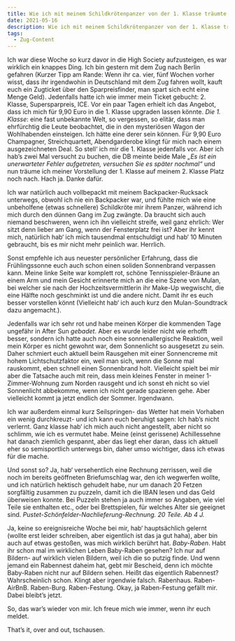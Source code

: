 ```yaml
---
title: Wie ich mit meinem Schildkrötenpanzer von der 1. Klasse träumte
date: 2021-05-16
description: Wie ich mit meinem Schildkrötenpanzer von der 1. Klasse träumte
tags:
  - Zug-Content
---
```


Ich war diese Woche _so_ kurz davor in die High Society aufzusteigen, es war wirklich ein knappes Ding. Ich bin gestern mit dem Zug nach Berlin gefahren (Kurzer 
Tipp am Rande: Wenn ihr ca. vier, fünf Wochen vorher wisst, dass ihr irgendwohin in Deutschland mit dem Zug fahren wollt, kauft euch ein Zugticket über den 
Sparpreisfinder, man spart sich echt eine Menge Geld). Jedenfalls hatte ich wie immer mein Ticket gebucht: 2. Klasse, Supersparpreis, ICE. Vor ein paar Tagen 
erhielt ich das Angebot, dass ich mich für 9,90 Euro in die 1. Klasse upgraden lassen könnte. _Die 1. Klasse_: eine fast unbekannte Welt, so vergessen, so elitär, 
dass man ehrfürchtig die Leute beobachtet, die in den mysteriösen Wagon der Wohlhabenden einsteigen. Ich hätte eine derer sein können. Für 9,90 Euro Champagner, 
Streichquartett, Abendgarderobe klingt für mich nach einem ausgezeichneten Deal. So stell‘ ich mir die 1. Klasse jedenfalls vor. Aber ich hab’s zwei Mal versucht 
zu buchen, die DB meinte beide Male _„Es ist ein unerwarteter Fehler aufgetreten, versuchen Sie es später nochmal“_ und nun träume ich meiner Vorstellung der 1. Klasse 
auf meinem 2. Klasse Platz noch nach. Hach ja. Danke dafür.

Ich war natürlich auch vollbepackt mit meinem Backpacker-Rucksack unterwegs, obwohl ich nie ein Backpacker war, und fühlte mich wie eine unbeholfene (etwas schnellere) 
Schildkröte mir ihrem Panzer, während ich mich durch den dünnen Gang im Zug zwängte. Da braucht sich auch niemand beschweren, wenn ich ihn vielleicht streife, 
weil ganz ehrlich: Wer sitzt denn lieber am Gang, wenn der Fensterplatz frei ist? Aber ihr kennt mich, natürlich hab‘ ich mich tausendmal entschuldigt und hab‘ 10 
Minuten gebraucht, bis es mir nicht mehr peinlich war. Herrlich. 

Sonst empfehle ich aus neuester persönlicher Erfahrung, dass die Frühlingssonne euch auch schon einen soliden Sonnenbrand verpassen kann. Meine linke Seite war 
komplett rot, schöne Tennisspieler-Bräune an einem Arm und mein Gesicht erinnerte mich an die eine Szene von Mulan, bei welcher sie nach der Hochzeitsvermittlerin 
ihr Make-Up wegwischt, die eine Hälfte noch geschminkt ist und die andere nicht. Damit ihr es euch besser vorstellen könnt (Vielleicht hab‘ ich auch kurz den 
Mulan-Soundtrack dazu angemacht.).

Jedenfalls war ich sehr rot und habe meinen Körper die kommenden Tage ungefähr in After Sun _gebadet_. Aber es wurde leider nicht wie erhofft besser, sondern ich hatte auch noch eine sonnenallergische Reaktion, weil mein Körper es nicht gewohnt war, dem Sonnenlicht so ausgesetzt zu sein. Daher schmiert euch aktuell beim Rausgehen 
mit einer Sonnencreme mit hohem Lichtschutzfaktor ein, weil man sich, wenn die Sonne mal rauskommt, eben schnell einen Sonnenbrand holt. Vielleicht spielt 
bei mir aber die Tatsache auch mit rein, dass mein kleines Fenster in meiner 1-Zimmer-Wohnung zum Norden rausgeht und ich sonst eh nicht so viel Sonnenlicht abbekomme, 
wenn ich nicht gerade spazieren gehe. Aber vielleicht kommt ja jetzt endlich der Sommer. Irgendwann. 

Ich war außerdem einmal kurz Seilspringen- das Wetter hat mein Vorhaben ein wenig durchkreuzt- und ich kann euch beruhigt sagen: Ich hab’s nicht verlernt. Ganz klasse 
hab‘ ich mich auch nicht angestellt, aber nicht so schlimm, wie ich es vermutet habe. Meine (einst gerissene) Achillessehne hat danach ziemlich gespannt, aber das 
liegt eher daran, dass ich aktuell eher so semisportlich unterwegs bin, daher umso wichtiger, dass ich etwas für die mache. 

Und sonst so? Ja, hab‘ versehentlich eine Rechnung zerrissen, weil die noch im bereits geöffneten Briefumschlag war, den ich wegwerfen wollte, und ich natürlich
hektisch gehudelt habe, nur um danach 20 Fetzen sorgfältig zusammen zu puzzeln, damit ich die IBAN lesen und das Geld überweisen konnte. Bei Puzzeln stehen ja auch 
immer so Angaben, wie viel Teile sie enthalten etc., oder bei Brettspielen, für welches Alter sie geeignet sind. _Pustet-Schönfelder-Nachlieferung-Rechnung. 20 Teile. Ab 4 J._

Ja, keine so ereignisreiche Woche bei mir, hab‘ hauptsächlich gelernt (wollte erst leider schreiben, aber eigentlich ist das ja gut haha), aber bin auch auf etwas 
gestoßen, was mich wirklich berührt hat. _Baby-Raben_. Habt ihr schon mal im wirklichen Leben Baby-Raben gesehen? Ich nur auf Bildern- auf wirklich vielen Bildern, 
weil ich die so putzig finde. Und wenn jemand ein Rabennest daheim hat, gebt mir Bescheid, denn ich möchte Baby-Raben nicht nur auf Bildern sehen. Heißt das 
eigentlich Rabennest? Wahrscheinlich schon. Klingt aber irgendwie falsch. Rabenhaus. Raben-AirBnB. Raben-Burg. Raben-Festung. Okay, ja Raben-Festung gefällt mir. 
Dabei bleibt’s jetzt.

So, das war’s wieder von mir. Ich freue mich wie immer, wenn ihr euch meldet. 

That’s it, over and out, tschausen.
